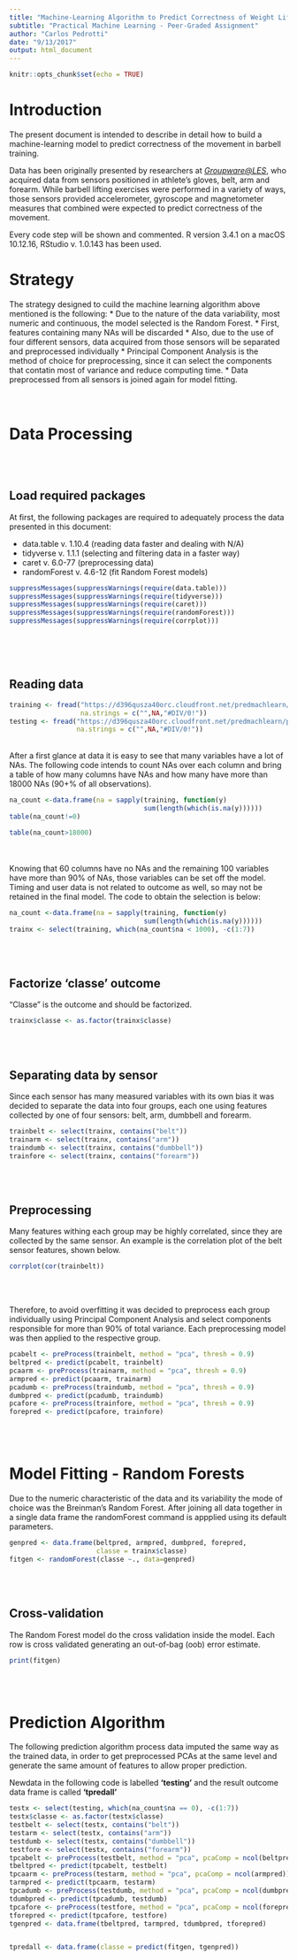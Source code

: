 ```yaml
---
title: "Machine-Learning Algorithm to Predict Correctness of Weight Lifting Exercises"
subtitle: "Practical Machine Learning - Peer-Graded Assignment"
author: "Carlos Pedrotti"
date: "9/13/2017"
output: html_document
---
```


```r
knitr::opts_chunk$set(echo = TRUE)
```

# Introduction

The present document is intended to describe in detail how to build a machine-learning model to predict correctness of the movement in barbell training. 

Data has been originally presented by researchers at [*Groupware@LES*](http://web.archive.org/web/20161224072740/http:/groupware.les.inf.puc-rio.br/har), who acquired data from sensors positioned in athlete's gloves, belt, arm and forearm. While barbell lifting exercises were performed in a variety of ways, those sensors provided accelerometer, gyroscope and magnetometer measures that combined were expected to predict correctness of the movement.

Every code step will be shown and commented. R version 3.4.1 on a macOS 10.12.16, RStudio v. 1.0.143 has been used.

# Strategy

The strategy designed to cuild the machine learning algorithm above mentioned is the following:
* Due to the nature of the data variability, most numeric and continuous, the model selected is the Random Forest.
* First, features containing many NAs will be discarded
* Also, due to the use of four different sensors, data acquired from those sensors will be separated and preprocessed individually
* Principal Component Analysis is the method of choice for preprocessing, since it can select the components that contatin most of variance and reduce computing time.
* Data preprocessed from all sensors is joined again for model fitting.
<br>
<br>
<br>

# Data Processing

<br>
<br>

## Load required packages

At first, the following packages are required to adequately process the data presented in this document:

* data.table v. 1.10.4 (reading data faster and dealing with N/A)
* tidyverse v. 1.1.1 (selecting and filtering data in a faster way)
* caret v. 6.0-77 (preprocessing data)
* randomForest v. 4.6-12 (fit Random Forest models)

```r
suppressMessages(suppressWarnings(require(data.table)))
suppressMessages(suppressWarnings(require(tidyverse)))
suppressMessages(suppressWarnings(require(caret)))
suppressMessages(suppressWarnings(require(randomForest)))
suppressMessages(suppressWarnings(require(corrplot)))
```
<br>
<br>
<br>

## Reading data

```r
training <- fread("https://d396qusza40orc.cloudfront.net/predmachlearn/pml-training.csv", 
                  na.strings = c("",NA,"#DIV/0!"))
testing <- fread("https://d396qusza40orc.cloudfront.net/predmachlearn/pml-testing.csv", 
                 na.strings = c("",NA,"#DIV/0!"))
```
<br>
After a first glance at data it is easy to see that many variables have a lot of NAs. The following code intends to count NAs over each column and bring a table of how many columns have NAs and how many have more than 18000 NAs (90+% of all observations). 
<br>
```r
na_count <-data.frame(na = sapply(training, function(y) 
                                  sum(length(which(is.na(y))))))
table(na_count!=0)

table(na_count>18000)
```
<br>
<br>
Knowing that 60 columns have no NAs and the remaining 100 variables have more than 
90% of NAs, those variables can be set off the model. Timing and user data is not related to outcome as well, so may not be retained in the final model. The code to obtain the selection is below:
<br>
```r
na_count <-data.frame(na = sapply(training, function(y) 
                                  sum(length(which(is.na(y))))))
trainx <- select(training, which(na_count$na < 1000), -c(1:7))
```
<br>
<br>

## Factorize 'classe' outcome

"Classe" is the outcome and should be factorized.

```r
trainx$classe <- as.factor(trainx$classe)
```
<br>
<br>

## Separating data by sensor

Since each sensor has many measured variables with its own bias it was decided to separate the data into four groups, each one using features collected by one of four sensors: belt, arm, dumbbell and forearm.

```r
trainbelt <- select(trainx, contains("belt"))
trainarm <- select(trainx, contains("arm"))
traindumb <- select(trainx, contains("dumbbell"))
trainfore <- select(trainx, contains("forearm"))
```
<br>
<br>

## Preprocessing

Many features withing each group may be highly correlated, since they are collected by the same sensor. An example is the correlation plot of the belt sensor features, shown below.

```r
corrplot(cor(trainbelt))
```
<br>
<br>

Therefore, to avoid overfitting it was decided to preprocess each group individually using Principal Component Analysis and select components responsible for more than 90% of total variance. Each preprocessing model was then applied to the respective group.

```r
pcabelt <- preProcess(trainbelt, method = "pca", thresh = 0.9)
beltpred <- predict(pcabelt, trainbelt)
pcaarm <- preProcess(trainarm, method = "pca", thresh = 0.9)
armpred <- predict(pcaarm, trainarm)
pcadumb <- preProcess(traindumb, method = "pca", thresh = 0.9)
dumbpred <- predict(pcadumb, traindumb)
pcafore <- preProcess(trainfore, method = "pca", thresh = 0.9)
forepred <- predict(pcafore, trainfore)
```
<br>
<br>

# Model Fitting - Random Forests

Due to the numeric characteristic of the data and its variability the mode of choice was the Breinman's Random Forest. After joining all data together in a single data frame the randomForest command is appplied using its default parameters.
<br>
```r
genpred <- data.frame(beltpred, armpred, dumbpred, forepred, 
                      classe = trainx$classe)
fitgen <- randomForest(classe ~., data=genpred)
```
<br>
<br>

## Cross-validation

The Random Forest model do the cross validation inside the model. Each row is cross validated generating an out-of-bag (oob) error estimate.

```r
print(fitgen)
```
<br>
<br>

# Prediction Algorithm

The following prediction algorithm process data imputed the same way as the trained data, in order to get preprocessed PCAs at the same level and generate the same amount of features to allow proper prediction.

Newdata in the following code is labelled **'testing'** and the result outcome data frame is called **'tpredall'**


```r
testx <- select(testing, which(na_count$na == 0), -c(1:7))
testx$classe <- as.factor(testx$classe)
testbelt <- select(testx, contains("belt"))
testarm <- select(testx, contains("arm"))
testdumb <- select(testx, contains("dumbbell"))
testfore <- select(testx, contains("forearm"))
tpcabelt <- preProcess(testbelt, method = "pca", pcaComp = ncol(beltpred))
tbeltpred <- predict(tpcabelt, testbelt)
tpcaarm <- preProcess(testarm, method = "pca", pcaComp = ncol(armpred))
tarmpred <- predict(tpcaarm, testarm)
tpcadumb <- preProcess(testdumb, method = "pca", pcaComp = ncol(dumbpred))
tdumbpred <- predict(tpcadumb, testdumb)
tpcafore <- preProcess(testfore, method = "pca", pcaComp = ncol(forepred))
tforepred <- predict(tpcafore, testfore)
tgenpred <- data.frame(tbeltpred, tarmpred, tdumbpred, tforepred)


tpredall <- data.frame(classe = predict(fitgen, tgenpred))
```
<br>
<br>
